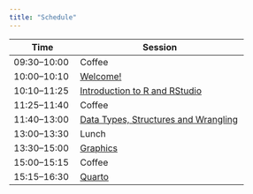 ```yaml
---
title: "Schedule"
---
```


| Time         | Session                           | 
|--------------|-----------------------------------| 
| 09:30--10:00 | Coffee                     | 
| 10:00--10:10 | [Welcome!](content/01-welcome/index.qmd) | 
| 10:10--11:25 | [Introduction to R and RStudio](content/02-intro/index.qmd)  | 
| 11:25--11:40 | Coffee                     | 
| 11:40--13:00 | [Data Types, Structures and Wrangling](content/03-data-wrangling/index.qmd)  | 
| 13:00--13:30 | Lunch                             | 
| 13:30--15:00 | [Graphics](content/04-graphics/index.qmd)   |
| 15:00--15:15 | Coffee              | 
| 15:15--16:30 | [Quarto](content/05-quarto/index.qmd) | 